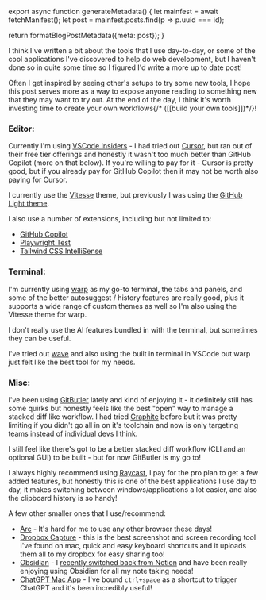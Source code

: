 

export async function generateMetadata() {
  let mainfest = await fetchManifest();
  let post = mainfest.posts.find(p => p.uuid === id);

  return formatBlogPostMetadata({meta: post});
}

<BlogPage id={id}>

I think I've written a bit about the tools that I use day-to-day, or some of the cool applications I've discovered to help do web development, but I haven't done so in quite some time so I figured I'd write a more up to date post!

Often I get inspired by seeing other's setups to try some new tools, I hope this post serves more as a way to expose anyone reading to something new that they may want to try out. At the end of the day, I think it's worth investing time to create your own workflows{/* ([[build your own tools]])*/}!

### Editor:

Currently I'm using [VSCode Insiders](https://code.visualstudio.com/insiders/) - I had tried out [Cursor](https://www.cursor.com/), but ran out of their free tier offerings and honestly it wasn't too much better than GitHub Copilot (more on that below). If you're willing to pay for it - Cursor is pretty good, but if you already pay for GitHub Copilot then it may not be worth also paying for Cursor.

I currently use the [Vitesse](https://vscodethemes.com/e/antfu.theme-vitesse/vitesse-dark-soft?language=javascript) theme, but previously I was using the [GitHub Light theme](https://vscodethemes.com/e/github.github-vscode-theme/github-light-default?language=javascript).

I also use a number of extensions, including but not limited to:

- [GitHub Copilot](https://marketplace.visualstudio.com/items?itemName=GitHub.copilot)
- [Playwright Test](https://marketplace.visualstudio.com/items?itemName=ms-playwright.playwright)
- [Tailwind CSS IntelliSense](https://marketplace.visualstudio.com/items?itemName=bradlc.vscode-tailwindcss)

### Terminal:

I'm currently using [warp](https://warp.dev) as my go-to terminal, the tabs and panels, and some of the better autosuggest / history features are really good, plus it supports a wide range of custom themes as well so I'm also using the Vitesse theme for warp.

I don't really use the AI features bundled in with the terminal, but sometimes they can be useful.

I've tried out [wave](https://waveterm.dev/) and also using the built in terminal in VSCode but warp just felt like the best tool for my needs.

### Misc:

I've been using [GitButler](https://gitbutler.com/) lately and kind of enjoying it - it definitely still has some quirks but honestly feels like the best "open" way to manage a stacked diff like workflow. I had tried [Graphite](https://graphite.dev/) before but it was pretty limiting if you didn't go all in on it's toolchain and now is only targeting teams instead of individual devs I think.

I still feel like there's got to be a better stacked diff workflow (CLI and an optional GUI) to be built - but for now GitButler is my go to!

I always highly recommend using [Raycast](https://www.raycast.com/), I pay for the pro plan to get a few added features, but honestly this is one of the best applications I use day to day, it makes switching between windows/applications a lot easier, and also the clipboard history is so handy!

A few other smaller ones that I use/recommend:

- [Arc](https://arc.net) - It's hard for me to use any other browser these days!
- [Dropbox Capture](https://capture.dropbox.com) - this is the best screenshot and screen recording tool I've found on mac, quick and easy keyboard shortcuts and it uploads them all to my dropbox for easy sharing too!
- [Obsidian](https://obsidian.md/) - I [recently switched back from Notion](/blog/2024/july/switching-back-to-obsidian) and have been really enjoying using Obsidian for all my note taking needs!
- [ChatGPT Mac App](https://openai.com/chatgpt/mac/) - I've bound `ctrl+space` as a shortcut to trigger ChatGPT and it's been incredibly useful!



</BlogPage>

